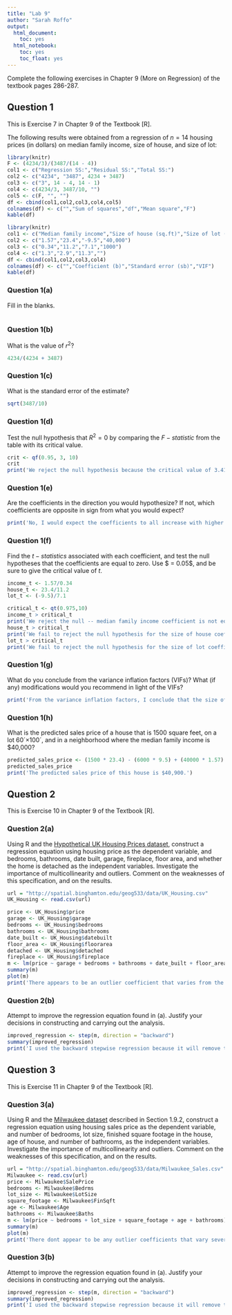 ```yaml
---
title: "Lab 9"
author: "Sarah Roffo"
output:
  html_document:
    toc: yes
  html_notebook:
    toc: yes
    toc_float: yes
---
```


Complete the following exercises in Chapter 9 (More on Regression) of the textbook pages 286-287. 


## Question 1

This is Exercise 7 in Chapter 9 of the Textbook [R].

The following results were obtained from a regression of $n = 14$ housing prices (in dollars) on median family income, size of house, and size of lot:

```r
library(knitr)
F <- (4234/3)/(3487/(14 - 4))
col1 <- c("Regression SS:","Residual SS:","Total SS:")
col2 <- c("4234", "3487", 4234 + 3487)
col3 <- c("3", 14 - 4, 14 - 1)
col4 <- c(4234/3, 3487/10, "")
col5 <- c(F, "", "")
df <- cbind(col1,col2,col3,col4,col5)
colnames(df) <- c("","Sum of squares","df","Mean square","F")
kable(df)
```

```r
library(knitr)
col1 <- c("Median family income","Size of house (sq.ft)","Size of lot (sq.ft)","Constant")
col2 <- c("1.57","23.4","-9.5","40,000")
col3 <- c("0.34","11.2","7.1","1000")
col4 <- c("1.3","2.9","11.3","")
df <- cbind(col1,col2,col3,col4)
colnames(df) <- c("","Coefficient (b)","Standard error (sb)","VIF")
kable(df)
```


### Question 1(a)
Fill in the blanks.

```r

```


### Question 1(b)
What is the value of $r^2$? 

```r
4234/(4234 + 3487)
```


### Question 1(c)
What is the standard error of the estimate? 

```r
sqrt(3487/10)
```


### Question 1(d)
Test the null hypothesis that $R^2 = 0$ by comparing the $F-statistic$ from the table with its critical value. 
```r
crit <- qf(0.95, 3, 10)
crit
print('We reject the null hypothesis because the critical value of 3.410534 is less than the F-statistic value of 4.04741420514291')
```


### Question 1(e)
Are the coefficients in the direction you would hypothesize? If not, which coefficients are opposite in sign from what you would expect? 

```r
print('No, I would expect the coefficients to all increase with higher median family income. The coefficient that is opposite in sign from what I would expect is the size of lot (sq. ft) coefficient.')
```


### Question 1(f)
Find the $t-statistics$ associated with each coefficient, and test the null hypotheses that the coefficients are equal to zero. Use $ \alpha = 0.05$, and be sure to give the critical value of $t$. 

```r
income_t <- 1.57/0.34
house_t <- 23.4/11.2
lot_t <- (-9.5)/7.1

critical_t <- qt(0.975,10)
income_t > critical_t
print('We reject the null -- median family income coefficient is not equal to zero.')
house_t > critical_t
print('We fail to reject the null hypothesis for the size of house coefficient.')
lot_t > critical_t
print('We fail to reject the null hypothesis for the size of lot coefficient.')
```


### Question 1(g)
What do you conclude from the variance inflation factors (VIFs)? What (if any) modifications would you recommend in light of the VIFs? 

```r
print('From the variance inflation factors, I conclude that the size of lot factor varies the most. I would recommend removing this factor if any are to be removed.')
```


### Question 1(h)
What is the predicted sales price of a house that is 1500 square feet, on a lot 60´×100´, and in a neighborhood where the median family income is $40,000?

```r
predicted_sales_price <- (1500 * 23.4) - (6000 * 9.5) + (40000 * 1.57)
predicted_sales_price
print('The predicted sales price of this house is $40,900.')
```



## Question 2

This is Exercise 10 in Chapter 9 of the Textbook [R].

### Question 2(a)
Using R and the [Hypothetical UK Housing Prices dataset](http://spatial.binghamton.edu/geog533/data/UK_Housing.csv), construct a regression equation using housing price as the dependent variable, and bedrooms, bathrooms, date built, garage, fireplace, floor area, and whether the home is detached as the independent variables. Investigate the importance of multicollinearity and outliers. Comment on the weaknesses of this specification, and on the results. 

```r
url = "http://spatial.binghamton.edu/geog533/data/UK_Housing.csv"
UK_Housing <- read.csv(url)

price <- UK_Housing$price
garage <- UK_Housing$garage
bedrooms <- UK_Housing$bedrooms
bathrooms <- UK_Housing$bathrooms
date_built <- UK_Housing$datebuilt
floor_area <- UK_Housing$floorarea
detached <- UK_Housing$detached
fireplace <- UK_Housing$fireplace
m <- lm(price ~ garage + bedrooms + bathrooms + date_built + floor_area + detached + fireplace)
summary(m)
plot(m)
print('There appears to be an outlier coefficient that varies from the norm on the regression line at the upper end of the line.')
```


### Question 2(b)
Attempt to improve the regression equation found in (a). Justify your decisions in constructing and carrying out the analysis.

```r
improved_regression <- step(m, direction = "backward")
summary(improved_regression)
print('I used the backward stepwise regression because it will remove the underperforming independent variables, if there are any. The improved model excluded the bedrooms independent variable.')
```



## Question 3

This is Exercise 11 in Chapter 9 of the Textbook [R].

### Question 3(a)

Using R and the [Milwaukee dataset](http://spatial.binghamton.edu/geog533/data/Milwaukee_Sales.csv) described in Section 1.9.2, construct a regression equation using housing sales price as the dependent variable, and number of bedrooms, lot size, finished square footage in the house, age of house, and number of bathrooms, as the independent variables. Investigate the importance of multicollinearity and outliers. Comment on the weaknesses of this specification, and on the results. 

```r
url = "http://spatial.binghamton.edu/geog533/data/Milwaukee_Sales.csv"
Milwaukee <- read.csv(url)
price <- Milwaukee$SalePrice
bedrooms <- Milwaukee$Bedrms
lot_size <- Milwaukee$LotSize
square_footage <- Milwaukee$FinSqft
age <- Milwaukee$Age
bathrooms <- Milwaukee$Baths
m <- lm(price ~ bedrooms + lot_size + square_footage + age + bathrooms)
summary(m)
plot(m)
print('There dont appear to be any outlier coefficients that vary severely from the norm on the regression line.')
```


### Question 3(b)
Attempt to improve the regression equation found in (a). Justify your decisions in constructing and carrying out the analysis.

```r
improved_regression <- step(m, direction = "backward")
summary(improved_regression)
print('I used the backward stepwise regression because it will remove the underperforming independent variables, if there are any. No independent variables were excluded in this attempt to improve the equation.')
```

